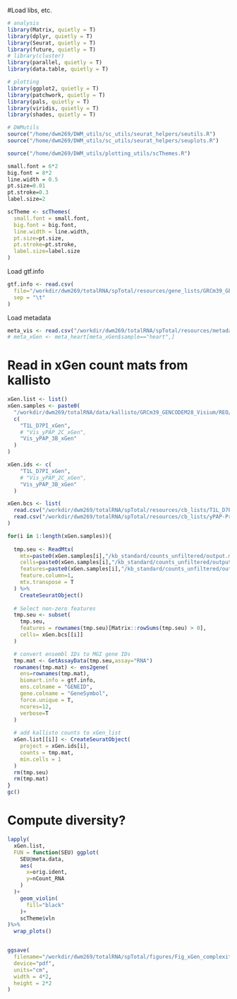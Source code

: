 

#Load libs, etc.
```r
# analysis
library(Matrix, quietly = T)
library(dplyr, quietly = T)
library(Seurat, quietly = T)
library(future, quietly = T)
# library(cluster)
library(parallel, quietly = T)
library(data.table, quietly = T)

# plotting
library(ggplot2, quietly = T)
library(patchwork, quietly = T)
library(pals, quietly = T)
library(viridis, quietly = T)
library(shades, quietly = T)

# DWMutils
source("/home/dwm269/DWM_utils/sc_utils/seurat_helpers/seutils.R")
source("/home/dwm269/DWM_utils/sc_utils/seurat_helpers/seuplots.R")

source("/home/dwm269/DWM_utils/plotting_utils/scThemes.R")

small.font = 6*2
big.font = 8*2
line.width = 0.5
pt.size=0.01
pt.stroke=0.3
label.size=2

scTheme <- scThemes(
  small.font = small.font,
  big.font = big.font,
  line.width = line.width,
  pt.size=pt.size,
  pt.stroke=pt.stroke,
  label.size=label.size
)
```

Load gtf.info
```r
gtf.info <- read.csv(
  file="/workdir/dwm269/totalRNA/spTotal/resources/gene_lists/GRCm39_GENCODEm28_gene_info_gtf.tsv",
  sep = "\t"
)
```

Load metadata
```r
meta_vis <- read.csv("/workdir/dwm269/totalRNA/spTotal/resources/metadata_sheets/meta_sheet_visium.csv")
# meta_xGen <- meta_heart[meta_xGen$sample=="heart",]
```


# Read in xGen count mats from kallisto
```r
xGen.list <- list()
xGen.samples <- paste0(
  "/workdir/dwm269/totalRNA/data/kallisto/GRCm39_GENCODEM28_Visium/REO/",
  c(
    "T1L_D7PI_xGen", 
    # "Vis_yPAP_2C_xGen",
    "Vis_yPAP_3B_xGen"
  )
)

xGen.ids <- c(
    "T1L_D7PI_xGen", 
    # "Vis_yPAP_2C_xGen",
    "Vis_yPAP_3B_xGen"
  )

xGen.bcs <- list(
  read.csv("/workdir/dwm269/totalRNA/spTotal/resources/cb_lists/T1L_D7PI.txt")%>%unlist(),
  read.csv("/workdir/dwm269/totalRNA/spTotal/resources/cb_lists/yPAP-Pro_Heart-D7T1L.txt")%>%unlist()
)

for(i in 1:length(xGen.samples)){
  
  tmp.seu <- ReadMtx(
    mtx=paste0(xGen.samples[i],"/kb_standard/counts_unfiltered/output.mtx"),
    cells=paste0(xGen.samples[i],"/kb_standard/counts_unfiltered/output.barcodes.txt"),
    features=paste0(xGen.samples[i],"/kb_standard/counts_unfiltered/output.genes.txt"),
    feature.column=1,
    mtx.transpose = T
  ) %>%
    CreateSeuratObject() 
  
  # Select non-zero features
  tmp.seu <- subset( 
    tmp.seu,
    features = rownames(tmp.seu)[Matrix::rowSums(tmp.seu) > 0],
    cells= xGen.bcs[[i]]
  )

  # convert ensembl IDs to MGI gene IDs
  tmp.mat <- GetAssayData(tmp.seu,assay="RNA")
  rownames(tmp.mat) <- ens2gene(
    ens=rownames(tmp.mat),
    biomart.info = gtf.info,
    ens.colname = "GENEID",
    gene.colname = "GeneSymbol",
    force.unique = T,
    ncores=12,
    verbose=T
  )
  
  # add kallisto counts to xGen_list
  xGen.list[[i]] <- CreateSeuratObject(
    project = xGen.ids[i],
    counts = tmp.mat,
    min.cells = 1
  )
  rm(tmp.seu)
  rm(tmp.mat)
}
gc()
```

# Compute diversity?
```r
lapply(
  xGen.list,
  FUN = function(SEU) ggplot(
    SEU@meta.data,
    aes(
      x=orig.ident,
      y=nCount_RNA
    )
  )+
    geom_violin(
      fill="black"
    )+
    scTheme$vln
)%>%
  wrap_plots()


ggsave(
  filename="/workdir/dwm269/totalRNA/spTotal/figures/Fig_xGen_complexity.pdf",
  device="pdf",
  units="cm",
  width = 4*2,
  height = 2*2
)

```


